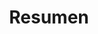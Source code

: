 ---
title: Resumen
description: Resumen de los temas vistos en la sección de variables y datos.

---
